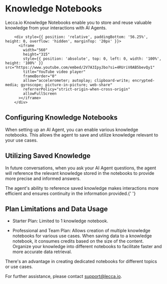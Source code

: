 
# Knowledge Notebooks

Lecca.io Knowledge Notebooks enable you to store and reuse valuable knowledge from your interactions with AI Agents.

        <div style={{ position: 'relative', paddingBottom: '56.25%', height: 0, overflow: 'hidden', marginTop: '20px' }}>
          <iframe
            width="560"
            height="315"
            style={{ position: 'absolute', top: 0, left: 0, width: '100%', height: '100%' }}            src="https://www.youtube.com/embed/2V7A3IpyJbo?si=4RUriV0AB5bevQy1"
            title="YouTube video player"
            frameBorder="0"
            allow="accelerometer; autoplay; clipboard-write; encrypted-media; gyroscope; picture-in-picture; web-share"
            referrerPolicy="strict-origin-when-cross-origin"
            allowFullScreen
          ></iframe>
        </div>

## Configuring Knowledge Notebooks

When setting up an AI Agent, you can enable various knowledge notebooks. This allows the agent to save and utilize knowledge relevant to your use cases.

## Utilizing Saved Knowledge

In future conversations, when you ask your AI Agent questions, the agent will reference the relevant knowledge stored in the notebooks to provide more precise and informed answers.

<Callout type="info">
  The agent's ability to reference saved knowledge makes interactions more
  efficient and ensures continuity in the information provided.{' '}
</Callout>

## Plan Limitations and Data Usage

- Starter Plan: Limited to 1 knowledge notebook.

- Professional and Team Plan: Allows creation of multiple knowledge notebooks for various use cases. When
  saving data to a knowledge notebook, it consumes credits based on the size of the
  content. Organize your knowledge into different notebooks to facilitate faster and
  more accurate data retrieval.

<Callout>
  There's an advantage in creating dedicated notebooks for different topics or
  use cases.
</Callout>

For further assistance, please contact support@lecca.io.
